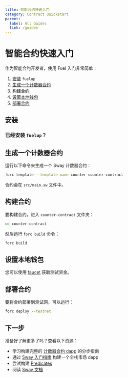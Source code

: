```yaml
---
title: 智能合约快速入门
category: Contract Quickstart
parent:
  label: All Guides
  link: /guides
---
```


# 智能合约快速入门

作为智能合约开发者，使用 Fuel 入门非常简单：

1. [安装](#安装) `fuelup`
2. [生成一个计数器合约](#生成一个计数器合约)
3. [构建合约](#构建合约)
4. [设置本地钱包](#设置本地钱包)
5. [部署合约](#部署合约)

## 安装

<TextImport
  file="../installation/index.mdx"
  comment="install_fuelup"
  commentType="{/*"
/>

<CodeImport
  file="../installation/index.mdx"
  comment="install_fuelup_command"
  commentType="{/*"
  lang="sh"
  trim="true"
/>

<TextImport
  file="../counter-dapp/building-a-smart-contract.mdx"
  comment="install_help"
  commentType="{/*"
/>

<TextImport
  file="../installation/index.mdx"
  comment="install_VSCode_extensions"
  commentType="{/*"
/>

### 已经安装 `fuelup`？

<TextImport
  file="../counter-dapp/building-a-smart-contract.mdx"
  comment="already_installed"
  commentType="{/*"
/>

## 生成一个计数器合约

运行以下命令来生成一个 Sway 计数器合约：

```sh
forc template --template-name counter counter-contract
```

合约会在 `src/main.sw` 文件中。

<TextImport
  file="../counter-dapp/building-a-smart-contract.mdx"
  comment="forc_new"
  commentType="{/*"
/>

## 构建合约

要构建合约，进入 `counter-contract` 文件夹：

```sh
cd counter-contract
```

然后运行 `forc build` 命令：

```sh
forc build
```

## 设置本地钱包

<TextImport
  file="../installation/index.mdx"
  comment="forc_wallet_setup"
  commentType="{/*"
/>

您可以使用 [faucet](https://faucet-testnet.fuel.network/) 获取测试资金。

## 部署合约

要将合约部署到测试网，可以运行：

```sh
forc deploy --testnet
```

<TextImport
  file="../counter-dapp/building-a-smart-contract.mdx"
  comment="forc_wallet"
  commentType="{/*"
/>

## 下一步

准备好了解更多了吗？查看以下资源：

- 学习构建完整的 [计数器合约 dapp](/guides/counter-dapp) 的分步指南
- 通过 [Sway 入门指南](/guides/intro-to-sway) 构建一个全栈市场 dapp
- 尝试构建 [Predicates](/guides/intro-to-predicates)
- 阅读 [Sway 文档](/docs/sway)

